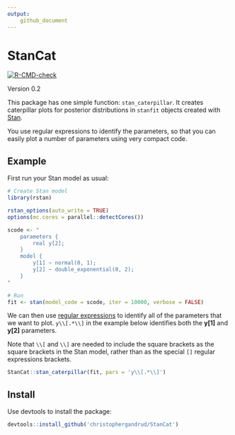 ```yaml
---
output:
    github_document
---
```


StanCat
===

<!-- badges: start -->
[![R-CMD-check](https://github.com/christophergandrud/StanCat/actions/workflows/R-CMD-check.yaml/badge.svg)](https://github.com/christophergandrud/StanCat/actions/workflows/R-CMD-check.yaml)
<!-- badges: end -->

Version 0.2

This package has one simple function: `stan_caterpillar`. It creates
caterpillar plots for posterior distributions in `stanfit` objects created
with [Stan](http://mc-stan.org/).

You use regular expressions to identify the parameters, so that you can easily
plot a number of parameters using very compact code.

## Example

First run your Stan model as usual:

```r
# Create Stan model
library(rstan)

rstan_options(auto_write = TRUE)
options(mc.cores = parallel::detectCores())

scode <- "
    parameters {
        real y[2];
    }
    model {
        y[1] ~ normal(0, 1);
        y[2] ~ double_exponential(0, 2);
    }
"

# Run
fit <- stan(model_code = scode, iter = 10000, verbose = FALSE)
```

We can then use
[regular expressions](http://stat.ethz.ch/R-manual/R-devel/library/base/html/regex.html)
to identify all of the parameters that we want to plot. `y\\[.*\\]` in the
example below identifies both the **y[1]** and **y[2]** parameters.

Note that `\\[` and `\\]` are needed to include the square brackets as the
square brackets in the Stan model, rather than as the special `[]` regular
expressions brackets.

```r
StanCat::stan_caterpillar(fit, pars = 'y\\[.*\\]')
```


## Install

Use devtools to install the package:

```r
devtools::install_github('christophergandrud/StanCat')
```
